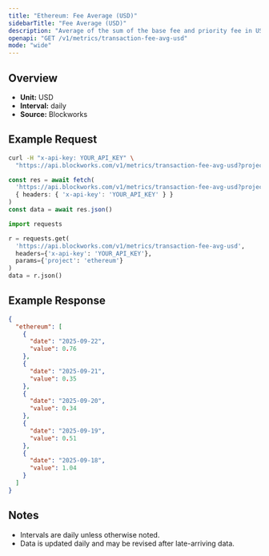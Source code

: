 ```yaml
---
title: "Ethereum: Fee Average (USD)"
sidebarTitle: "Fee Average (USD)"
description: "Average of the sum of the base fee and priority fee in USD that day"
openapi: "GET /v1/metrics/transaction-fee-avg-usd"
mode: "wide"
---
```


## Overview

- **Unit:** USD
- **Interval:** daily
- **Source:** Blockworks

## Example Request

<CodeGroup>

```bash cURL
curl -H "x-api-key: YOUR_API_KEY" \
  "https://api.blockworks.com/v1/metrics/transaction-fee-avg-usd?project=ethereum"
```

```typescript TypeScript
const res = await fetch(
  'https://api.blockworks.com/v1/metrics/transaction-fee-avg-usd?project=ethereum',
  { headers: { 'x-api-key': 'YOUR_API_KEY' } }
)
const data = await res.json()
```

```python Python
import requests

r = requests.get(
  'https://api.blockworks.com/v1/metrics/transaction-fee-avg-usd',
  headers={'x-api-key': 'YOUR_API_KEY'},
  params={'project': 'ethereum'}
)
data = r.json()
```

</CodeGroup>

## Example Response

```json
{
  "ethereum": [
    {
      "date": "2025-09-22",
      "value": 0.76
    },
    {
      "date": "2025-09-21",
      "value": 0.35
    },
    {
      "date": "2025-09-20",
      "value": 0.34
    },
    {
      "date": "2025-09-19",
      "value": 0.51
    },
    {
      "date": "2025-09-18",
      "value": 1.04
    }
  ]
}
```

## Notes
- Intervals are daily unless otherwise noted.
- Data is updated daily and may be revised after late-arriving data.